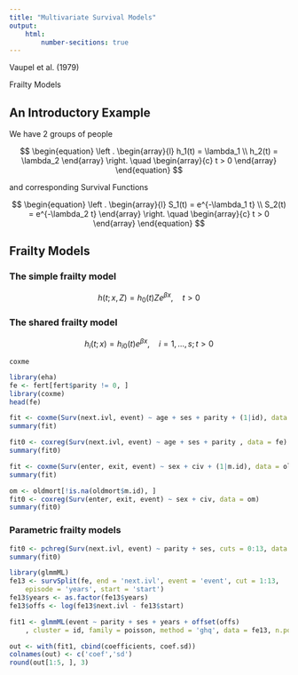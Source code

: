 ```yaml
--- 
title: "Multivariate Survival Models"
output: 
    html:
        number-secitions: true
---
```


Vaupel et al. (1979)

Frailty Models

## An Introductory Example

We have 2 groups of people


$$
\begin{equation}
\left .
\begin{array}{l}
h_1(t) = \lambda_1 \\
h_2(t) = \lambda_2
\end{array}
\right.
\quad
\begin{array}{c}
t > 0
\end{array}
\end{equation}
$$

and corresponding Survival Functions

$$
\begin{equation}
\left .
\begin{array}{l}
S_1(t) = e^{-\lambda_1 t} \\
S_2(t) = e^{-\lambda_2 t}
\end{array}
\right.
\quad
\begin{array}{c}
t > 0
\end{array}
\end{equation}
$$

## Frailty Models

### The simple frailty model

$$ h(t;x, Z) = h_0(t)Ze^{\beta x}, \quad t \gt 0 $$

### The shared frailty model

$$ h_i(t;x) = h_{i0}(t)e^{\beta x}, \quad i = 1, \ldots , s; t \gt 0 $$

`coxme`

```r
library(eha)
fe <- fert[fert$parity != 0, ]
library(coxme)
head(fe)
```

```r
fit <- coxme(Surv(next.ivl, event) ~ age + ses + parity + (1|id), data = fe)
summary(fit)
```

```r
fit0 <- coxreg(Surv(next.ivl, event) ~ age + ses + parity , data = fe)
summary(fit0)
```

```r
fit <- coxme(Surv(enter, exit, event) ~ sex + civ + (1|m.id), data = oldmort)
summary(fit)
```

```r
om <- oldmort[!is.na(oldmort$m.id), ]
fit0 <- coxreg(Surv(enter, exit, event) ~ sex + civ, data = om)
summary(fit0)
```

### Parametric frailty models

```r
fit0 <- pchreg(Surv(next.ivl, event) ~ parity + ses, cuts = 0:13, data = fe)
summary(fit0)
```

```r
library(glmmML)
fe13 <- survSplit(fe, end = 'next.ivl', event = 'event', cut = 1:13, 
    episode = 'years', start = 'start')
fe13$years <- as.factor(fe13$years)
fe13$offs <- log(fe13$next.ivl - fe13$start)

fit1 <- glmmML(event ~ parity + ses + years + offset(offs)
    , cluster = id, family = poisson, method = 'ghq', data = fe13, n.points = 9)

out <- with(fit1, cbind(coefficients, coef.sd))
colnames(out) <- c('coef','sd')
round(out[1:5, ], 3)
```
